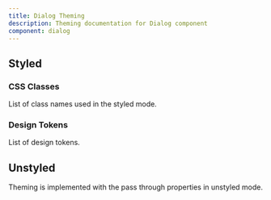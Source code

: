 ```yaml
---
title: Dialog Theming
description: Theming documentation for Dialog component
component: dialog
---
```


## Styled

### CSS Classes

List of class names used in the styled mode.

<DocTable name="Dialog" category="style" />

### Design Tokens

List of design tokens.

<DocTable name="Dialog" category="token" />

## Unstyled

Theming is implemented with the pass through properties in unstyled mode.

